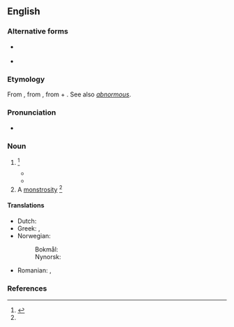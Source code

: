 ==English==

===Alternative forms===
* {{sense|abnormality}} {{l|en|abnormalcy}}
* {{sense|abnormality}} {{l|en|abnormalism}}

===Etymology===
From {{etyl|LL.|en}} {{m|la|abnormitas}}, from {{etyl|la|en}} {{m|la|abnormis||irregular, abnormal}}, from {{m|la|ab}} + {{m|la|norm||rule, pattern}}. See also ''[[abnormous]]''.

===Pronunciation===
* {{a|US}} {{IPA|/æbˈnɔɹ.mɪ.ti/|lang=en}}

===Noun===
{{en-noun|~|abnormities}}

# {{lb|en|rare}} {{alternative form of|abnormality|lang=en}} {{defdate|First attested in the mid 18<sup>th</sup> century.}}<ref name=SOED>{{R:SOED5|page=6}}</ref>
#* {{quote-book|year=1893|author=Adeline Dutton Train Whitney|utl=http://www.gutenberg.org/etext/13997|title=Real Folks|passage=Why do critics—some of them—make such short, smart work,—such cheerful, confident despatch, nowadays, of a story with religion in it, as if it were an '''abnormity''',—a thing with sentence of death in itself, like a calf born with two heads,—that needs not their trouble, save to name it as it is?}}
#* {{quote-book|year=2017|author=Xinhua News|utl=http://news.xinhuanet.com/english/2017-07/02/c_136411432.htm|title=China says launch of Long March-5 Y2 "unsuccessful"|passage='''Abnormity''' was detected during the flight of the rocket, which blasted off at 7:23 p.m. Sunday from Wenchang Space Launch Center in southern province of Hainan.}}
# A [[monstrosity]] {{defdate|First attested in the mid 19<sup>th</sup> century.}}<ref name=SOED/>

====Translations====
{{trans-top|departure from the ordinary type}}
* Dutch: {{t+|nl|abnormaliteit|m}}
* Greek: {{t+|el|ανωμαλία|f|sc=Grek}}, {{t+|el|τερατούργημα|n|sc=Grek}}
* Norwegian:
*: Bokmål: {{t+|no|abnormitet|m}}
*: Nynorsk: {{t|nn|abnormitet|m}}
{{trans-mid}}
* Romanian: {{t|ro|nenormalitate|f}}, {{t|ro|abnormalitate|f}}
{{trans-bottom}}

===References===
<references/>